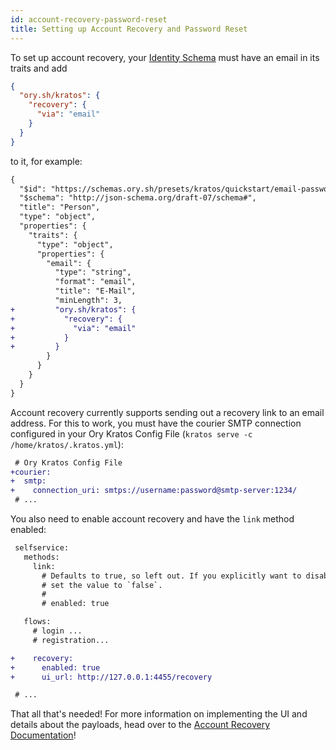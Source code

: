 ```yaml
---
id: account-recovery-password-reset
title: Setting up Account Recovery and Password Reset
---
```


To set up account recovery, your
[Identity Schema](../concepts/identity-schema.mdx) must have an email in its
traits and add

```json
{
  "ory.sh/kratos": {
    "recovery": {
      "via": "email"
    }
  }
}
```

to it, for example:

```diff
{
  "$id": "https://schemas.ory.sh/presets/kratos/quickstart/email-password/identity.schema.json",
  "$schema": "http://json-schema.org/draft-07/schema#",
  "title": "Person",
  "type": "object",
  "properties": {
    "traits": {
      "type": "object",
      "properties": {
        "email": {
          "type": "string",
          "format": "email",
          "title": "E-Mail",
          "minLength": 3,
+         "ory.sh/kratos": {
+           "recovery": {
+             "via": "email"
+           }
+         }
        }
      }
    }
  }
}
```

Account recovery currently supports sending out a recovery link to an email
address. For this to work, you must have the courier SMTP connection configured
in your Ory Kratos Config File (`kratos serve -c /home/kratos/.kratos.yml`):

```diff
 # Ory Kratos Config File
+courier:
+  smtp:
+    connection_uri: smtps://username:password@smtp-server:1234/
 # ...
```

You also need to enable account recovery and have the `link` method enabled:

```diff
 selfservice:
   methods:
     link:
       # Defaults to true, so left out. If you explicitly want to disable this method,
       # set the value to `false`.
       #
       # enabled: true

   flows:
     # login ...
     # registration...

+    recovery:
+      enabled: true
+      ui_url: http://127.0.0.1:4455/recovery

 # ...
```

That all that's needed! For more information on implementing the UI and details
about the payloads, head over to the
[Account Recovery Documentation](../self-service/flows/account-recovery.mdx)!
